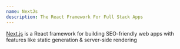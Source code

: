 ```yaml
---
name: NextJs
description: The React Framework For Full Stack Apps
---
```



[Next.js](https://nextjs.org) is a React framework for building SEO-friendly web apps with features like static generation & server-side rendering